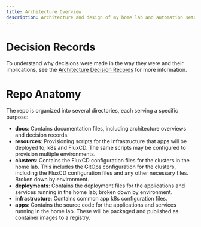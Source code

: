 ```yaml
---
title: Architecture Overview
description: Architecture and design of my home lab and automation setup.
---
```


# Decision Records

To understand why decisions were made in the way they were and their implications, see the [Architecture Decision Records](https://adr.smith-simms.family) for more information.

# Repo Anatomy

The repo is organized into several directories, each serving a specific purpose:

- **docs**: Contains documentation files, including architecture overviews and decision records.
- **resources**: Provisioning scripts for the infrastructure that apps will be deployed to; k8s and FluxCD. The same scripts may be configured to provision multiple environments.
- **clusters**: Contains the FluxCD configuration files for the clusters in the home lab. This includes the GitOps configuration for the clusters, including the FluxCD configuration files and any other necessary files. Broken down by environment.
- **deployments**: Contains the deployment files for the applications and services running in the home lab; broken down by environment.
- **infrastructure**: Contains common app k8s configuration files.
- **apps**: Contains the source code for the applications and services running in the home lab. These will be packaged and published as container images to a registry.

